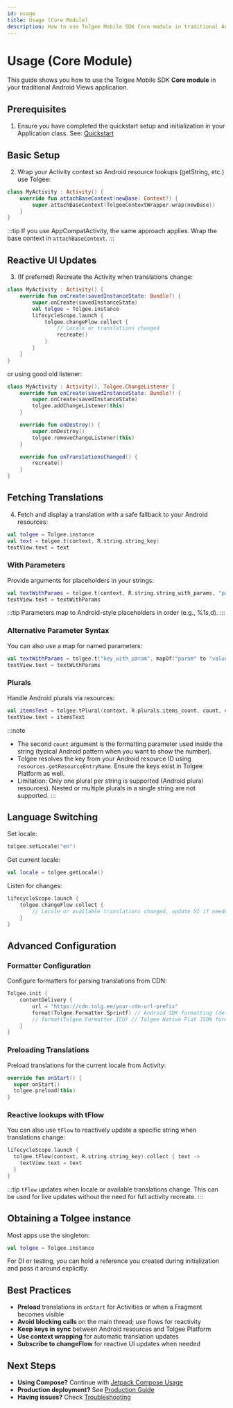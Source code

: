 ```yaml
---
id: usage
title: Usage (Core Module)
description: How to use Tolgee Mobile SDK Core module in traditional Android Views applications
---
```


# Usage (Core Module)

This guide shows you how to use the Tolgee Mobile SDK **Core module** in your traditional Android Views application.

## Prerequisites

1) Ensure you have completed the quickstart setup and initialization in your Application class. See: [Quickstart](./quickstart.mdx)

## Basic Setup

2) Wrap your Activity context so Android resource lookups (getString, etc.) use Tolgee:

```kotlin
class MyActivity : Activity() {
    override fun attachBaseContext(newBase: Context?) {
        super.attachBaseContext(TolgeeContextWrapper.wrap(newBase))
    }
}
```

:::tip
If you use AppCompatActivity, the same approach applies. Wrap the base context in `attachBaseContext`.
:::

## Reactive UI Updates

3) (If preferred) Recreate the Activity when translations change:

```kotlin
class MyActivity : Activity() {
    override fun onCreate(savedInstanceState: Bundle?) {
        super.onCreate(savedInstanceState)
        val tolgee = Tolgee.instance
        lifecycleScope.launch {
            tolgee.changeFlow.collect {
                // Locale or translations changed
                recreate()
            }
        }
    }
}
```

or using good old listener:

```kotlin
class MyActivity : Activity(), Tolgee.ChangeListener {
    override fun onCreate(savedInstanceState: Bundle?) {
        super.onCreate(savedInstanceState)
        tolgee.addChangeListener(this)
    }

    override fun onDestroy() {
        super.onDestroy()
        tolgee.removeChangeListener(this)
    }

    override fun onTranslationsChanged() {
        recreate()
    }
}
```

## Fetching Translations

4) Fetch and display a translation with a safe fallback to your Android resources:

```kotlin
val tolgee = Tolgee.instance
val text = tolgee.t(context, R.string.string_key)
textView.text = text
```

### With Parameters

Provide arguments for placeholders in your strings:

```kotlin
val textWithParams = tolgee.t(context, R.string.string_with_params, "param1", "param2")
textView.text = textWithParams
```

:::tip
Parameters map to Android-style placeholders in order (e.g., %1$s, %2$d).
:::

### Alternative Parameter Syntax

You can also use a map for named parameters:

```kotlin
val textWithParams = tolgee.t("key_with_param", mapOf("param" to "value"))
textView.text = textWithParams
```

### Plurals

Handle Android plurals via resources:

```kotlin
val itemsText = tolgee.tPlural(context, R.plurals.items_count, count, count)
textView.text = itemsText
```

:::note
- The second `count` argument is the formatting parameter used inside the string (typical Android pattern when you want to show the number).
- Tolgee resolves the key from your Android resource ID using `resources.getResourceEntryName`. Ensure the keys exist in Tolgee Platform as well.
- Limitation: Only one plural per string is supported (Android plural resources). Nested or multiple plurals in a single string are not supported.
:::

## Language Switching

Set locale:

```kotlin
tolgee.setLocale("en")
```

Get current locale:

```kotlin
val locale = tolgee.getLocale()
```

Listen for changes:

```kotlin
lifecycleScope.launch {
    tolgee.changeFlow.collect {
        // Locale or available translations changed, update UI if needed
    }
}
```

## Advanced Configuration

### Formatter Configuration

Configure formatters for parsing translations from CDN:

```kotlin
Tolgee.init {
    contentDelivery {
        url = "https://cdn.tolg.ee/your-cdn-url-prefix"
        format(Tolgee.Formatter.Sprintf) // Android SDK formatting (default)
        // format(Tolgee.Formatter.ICU) // Tolgee Native Flat JSON formatting
    }
}
```

### Preloading Translations

Preload translations for the current locale from Activity:

```kotlin
override fun onStart() {
  super.onStart()
  tolgee.preload(this)
}
```

### Reactive lookups with tFlow

You can also use `tFlow` to reactively update a specific string when translations change:

```kotlin
lifecycleScope.launch {
  tolgee.tFlow(context, R.string.string_key).collect { text ->
    textView.text = text
  }
}
```

:::tip
`tFlow` updates when locale or available translations change. This can be used for live updates without the need for full activity recreate.
:::

## Obtaining a Tolgee instance

Most apps use the singleton:

```kotlin
val tolgee = Tolgee.instance
```

For DI or testing, you can hold a reference you created during initialization and pass it around explicitly.

## Best Practices

- **Preload** translations in `onStart` for Activities or when a Fragment becomes visible
- **Avoid blocking calls** on the main thread; use flows for reactivity
- **Keep keys in sync** between Android resources and Tolgee Platform
- **Use context wrapping** for automatic translation updates
- **Subscribe to changeFlow** for reactive UI updates when needed

## Next Steps

- **Using Compose?** Continue with [Jetpack Compose Usage](./jetpack/usage.mdx)
- **Production deployment?** See [Production Guide](./production.mdx)
- **Having issues?** Check [Troubleshooting](./troubleshooting.mdx)

